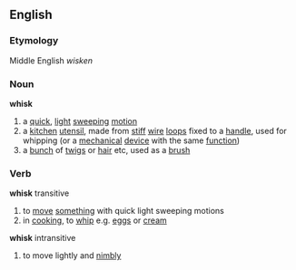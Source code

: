 ==English==
===Etymology===
Middle English ''wisken''
===Noun===
'''whisk'''
# a [[quick]], [[light]] [[sweeping]] [[motion]]
# a [[kitchen]] [[utensil]], made from [[stiff]] [[wire]] [[loops]] fixed to a [[handle]], used for whipping (or a [[mechanical]] [[device]] with the same [[function]])
# a [[bunch]] of [[twigs]] or [[hair]] etc, used as a [[brush]]
===Verb===
'''whisk''' transitive
# to [[move]] [[something]] with quick light sweeping motions
# in [[cooking]], to [[whip]] e.g. [[egg]]s or [[cream]]
'''whisk''' intransitive
# to move lightly and [[nimble|nimbly]]